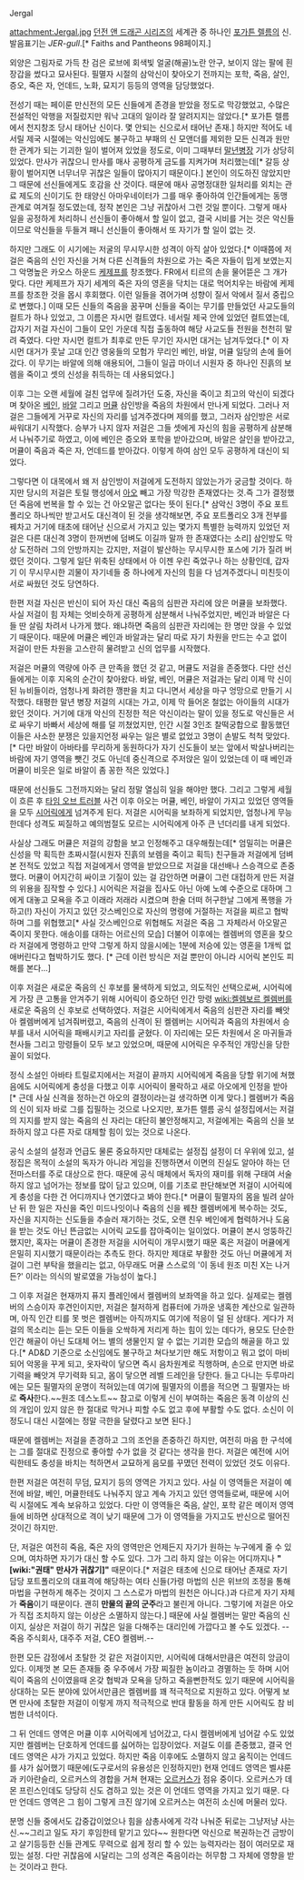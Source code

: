 Jergal

attachment:Jergal.jpg
[[던전 앤 드래곤 시리즈]]의 세계관 중 하나인 [[포가튼 렐름]]의 신. 발음표기는 ''JER-gull''.[* Faiths and Pantheons 98페이지.]  

외양은 그림자로 가득 찬 검은 로브에 회색빛 얼굴(해골)노란 안구, 보이지 않는 팔에 흰 장갑을 썼다고 묘사된다. 필멸자 시절의 삼악신이 찾아오기 전까지는 포학, 죽음, 살인, 증오, 죽은 자, 언데드, 노화, 묘지기 등등의 영역을 담당했었다.

전성기 때는 페이룬 만신전의 모든 신들에게 존경을 받았을 정도로 막강했었고, 수많은 전설적인 악행을 저질렀지만 워낙 고대의 일이라 잘 알려지지는 않았다.[* 포가튼 렐름에서 천지창조 당시 태어난 신이다. 몇 안되는 신으로서 태어난 존재.] 하지만 적어도 네서릴 제국 시절에는 악신임에도 불구하고 부패의 신 모앤더를 제외한 모든 신격과 원만한 관계가 되는 기괴한 일이 벌어져 있었을 정도로, 이미 그때부터 [[말년병장]] 기가 상당히 있었다. 만사가 귀찮으니 만사를 매사 공평하게 금도를 지켜가며 처리했는데[* 갈등 상황이 벌어지면 너무너무 귀찮은 일들이 많아지기 때문이다.] 본인이 의도하진 않았지만 그 때문에 선신들에게도 호감을 산 것이다. 때문에 매사 공명정대한 일처리를 외치는 관료 제도의 신이기도 한 태양신 아마우네이터가 그를 매우 좋아하여 인간들에게는 동맹 관계로 여겨질 정도였는데, 정작 본인은 그냥 귀찮아서 그런 것일 뿐이다. 그렇게 매사 일을 공정하게 처리하니 선신들이 좋아해서 할 일이 없고, 결국 시비를 거는 것은 악신들이므로 악신들을 두들겨 패니 선신들이 좋아해서 또 자기가 할 일이 없는 것.

하지만 그래도 이 시기에는 저굴의 무시무시한 성격이 아직 살아 있었다.[* 이때쯤에 저걸은 죽음의 신인 자신을 거쳐 다른 신격들의 차원으로 가는 죽은 자들이 밉게 보였는지 그 악명높은 카오스 하운드 [[케제프]]를 창조했다. FR에서 티르의 손을 물어뜯은 그 개가 맞다. 다만 케제프가 자기 세계의 죽은 자의 영혼을 닥치는 대로 먹어치우는 바람에 케제프를 창조한 것을 몹시 후회했다. 이런 일들을 겪어가며 성향이 질서 악에서 질서 중립으로 변했다.] 이때 모든 신들의 죽음을 꿈꾸며 신들을 죽이는 무기를 만들었던 사교도들의 컬트가 하나 있었고, 그 이름은 자시먼 컬트였다. 네서릴 제국 안에 있었던 컬트였는데, 갑자기 저걸 자신이 그들이 모인 가운데 직접 출동하여 해당 사교도들 전원을 천천히 말려 죽였다. 다만 자시먼 컬트가 최후로 만든 무기인 자시먼 대거는 남겨두었다.[* 이 자시먼 대거가 훗날 고대 인간 영웅들의 모험가 무리인 베인, 바알, 머큘 일당의 손에 들어갔다. 이 무기는 바알에 의해 애용되어, 그들이 일곱 마이너 시원자 중 하나인 진흙의 보렘을 죽이고 셋의 신성을 취득하는 데 사용되었다.]

이후 그는 오랜 세월에 걸친 업무에 질려가던 도중, 자신을 죽이고 최고의 악신이 되겠다며 찾아온 [[베인]], [[바알]] 그리고 [[머큘]] 삼인방을 죽음의 차원에서 만나게 되었다. 그러나 저걸은 그들에게 거꾸로 자신의 자리를 넘겨주겠다며 제의를 했고, 그러자 삼인방은 서로 싸워대기 시작했다. 승부가 나지 않자 저걸은 그들 셋에게 자신의 힘을 공평하게 삼분해서 나눠주기로 하였고, 이에 베인은 증오와 포학을 받아갔으며, 바알은 살인을 받아갔고, 머큘이 죽음과 죽은 자, 언데드를 받아갔다. 이렇게 하여 삼인 모두 공평하게 대신이 되었다. 

그렇다면 이 대목에서 왜 저 삼인방이 저걸에게 도전하지 않았는가가 궁금할 것이다. 하지만 당시의 저걸은 토릴 행성에서 [[아오]] 빼고 가장 막강한 존재였다는 것.즉 그가 결정했던 죽음에 번복을 할 수 있는 건 아오말곤 없다는 뜻이 된다.[* 삼악신 3명이 주요 포트폴리오 하나씩만 받고서도 대신격이 된 것을 생각해보면, 주요 포트폴리오 3개 전부를 꿰차고 거기에 태초에 태어난 신으로서 가지고 있는 몇가지 특별한 능력까지 있었던 저걸은 다른 대신격 3명이 한꺼번에 덤벼도 이길까 말까 한 존재였다는 소리] 삼인방도 막상 도전하러 그의 안방까지는 갔지만, 저걸이 발산하는 무시무시한 포스에 기가 질려 버렸던 것이다. 그렇게 일단 위축된 상태에서 아 이젠 우린 죽었구나 하는 상황인데, 갑자기 이 무시무시한 괴물이 자기네들 중 하나에게 자신의 힘을 다 넘겨주겠다니 미친듯이 서로 싸웠던 것도 당연하다.

한편 저걸 자신은 반신이 되어 자신 대신 죽음의 심판관 자리에 앉은 머큘을 보좌했다. 사실 저걸이 힘 자체는 엇비슷하게 공평하게 삼분해서 나눠주었지만, 베인과 바알은 다들 딴 살림 차려서 나가게 했다. 왜냐하면 죽음의 심판관 자리에는 한 명만 앉을 수 있었기 때문이다. 때문에 머큘은 베인과 바알과는 달리 따로 자기 차원을 만드는 수고 없이 저걸이 만든 차원을 고스란히 물려받고 신의 업무를 시작했다.

저걸은 머큘의 역량에 아주 큰 만족을 했던 것 같고, 머큘도 저걸을 존중했다. 다만 선신들에게는 이후 지옥의 순간이 찾아왔다. 바알, 베인, 머큘은 저걸과는 달리 이제 막 신이 된 뉴비들이라, 엄청나게 화려한 깽판을 치고 다니면서 세상을 마구 엉망으로 만들기 시작했다. 태평한 말년 병장 저걸의 시대는 가고, 이제 막 들어온 철없는 아이들의 시대가 왔던 것이다. 거기에 대개 악신의 진정한 적은 악신이라는 말이 있을 정도로 악신들은 서로 싸우기 바빠서 세상에 해를 덜 끼쳤었지만, 인간 시절 3인조 찰떡궁합으로 활동했던 이들은 사소한 분쟁은 있을지언정 싸우는 일은 별로 없었고 3명이 손발도 척척 맞았다.[* 다만 바알이 아바타를 무리하게 동원하다가 자기 신도들이 보는 앞에서 박살나버리는 바람에 자기 영역을 뺏긴 것도 아닌데 중신격으로 주저앉은 일이 있었는데 이 때 베인과 머큘이 비웃은 일로 바알이 좀 꽁한 적은 있었다.]

때문에 선신들도 그전까지와는 달리 정말 열심히 일을 해야만 했다. 그리고 그렇게 세월이 흐른 후 [[타임 오브 트러블]] 사건 이후 아오는 머큘, 베인, 바알이 가지고 있었던 영역들을 모두 [[시어릭]]에게 넘겨주게 된다. 저걸은 시어릭을 보좌하게 되었지만, 엄청나게 무능한데다 성격도 찌질하고 예의범절도 모르는 시어릭에게 아주 큰 넌더리를 내게 되었다.

사실상 그래도 머큘은 저걸의 강함을 보고 인정해주고 대우해줬는데[* 엄밀히는 머큘은 신성을 막 획득한 초짜시절(시원자 진흙의 보렘을 죽이고 획득) 친구들과 저걸에게 덤벼본 전적도 있었고 직접 저걸에게서 영역을 받았으므로 저걸을 대선배나 스승격으로 존중했다. 머큘이 어지간히 싸이코 기질이 있는 걸 감안하면 머큘이 그런 대접하게 만든 저걸의 위용을 짐작할 수 있다.] 시어릭은 저걸을 집사도 아닌 아예 노예 수준으로 대하며 그에게 대놓고 모욕을 주고 이래라 저래라 시켰으며 한술 더떠 허구한날 그에게 폭행을 가하고(!) 자신이 가지고 있던 갓스베인으로 자신의 명령에 거절하는 저걸을 찌르고 협박하며 그를 위협했고[* 사실 갓스베인으로 위협해도 저걸은 죽음 그 자체라서 아오말곤 죽이지 못한다. 애송이를 대하는 어르신의 모습] 더불어 이후에는 켈렘버의 영혼을 찾으라 저걸에게 명령하고 만약 그렇게 하지 않을시에는 1분에 저승에 있는 영혼을 1개씩 없애버린다고 협박하기도 했다. [* 근데 이런 방식은 저걸 뿐만이 아니라 시어릭 본인도 피해를 본다...] 

이후 저걸은 새로운 죽음의 신 후보를 물색하게 되었고, 의도적인 선택으로써, 시어릭에게 가장 큰 고통을 안겨주기 위해 시어릭이 증오하던 인간 망령 [[wiki:켈렘보르 켈렘버]]를 새로운 죽음의 신 후보로 선택하였다. 저걸은 시어릭에게서 죽음의 심판관 자리를 빼앗아 켈렘버에게 넘겨줘버렸고, 죽음의 신격이 된 켈렘버는 시어릭과 죽음의 차원에서 승부를 내서 시어릭을 패배시키고 자리를 굳혔다. 이 자리에는 모든 차원에서 온 마귀들과 천사들 그리고 망령들이 모두 보고 있었으며, 때문에 시어릭은 우주적인 개망신을 당한 꼴이 되었다.

정식 소설인 아바타 트릴로지에서는 저걸이 끝까지 시어릭에게 죽음을 당할 위기에 쳐했음에도 시어릭에게 충성을 다했고 이후 시어릭이 몰락하고 새로 아오에게 인정을 받아 [* 근데 사실 신격을 정하는건 아오의 결정이라는걸 생각하면 이게 맞다.] 켈렘버가 죽음의 신이 되자 바로 그를 집필하는 것으로 나오지만, 포가튼 렐름 공식 설정집에서는 저걸의 지지를 받지 않는 죽음의 신 자리는 대단히 불안정해지고, 저걸에게는 죽음의 신을 보좌하지 않고 다른 자로 대체할 힘이 있는 것으로 나온다. 

공식 소설의 설정과 언급도 물론 중요하지만 대체로는 설정집 설정이 더 우위에 있고, 설정집은 목적이 소설의 독자가 아니라 게임을 진행하면서 이면의 진실도 알아야 하는 던전마스터를 주로 대상으로 한다. 때문에 공식 매체에서 독자의 재미를 위해 구태여 서술하지 않고 넘어가는 정보를 많이 담고 있으며, 이를 기초로 판단해보면 저걸이 시어릭에게 충성을 다한 건 어디까지나 연기였다고 봐야 한다.[* 머큘이 필멸자의 몸을 빌려 살아난 뒤 한 일은 자신을 죽인 미드나잇이나 죽음의 신을 꿰찬 켈렘버에게 복수하는 것도, 자신을 지지하는 신도들을 추슬러 재기하는 것도, 오랜 친우 베인에게 협력하거나 도움을 받는 것도 아닌 뜬금없는 시어릭 교도를 잡아죽이는 일이었다. 머큘이 본시 엉뚱하긴 했지만, 혹자는 머큘이 존경한 저걸을 시어릭이 개무시했기 때문 혹은 저걸이 머큘에게 은밀히 지시했기 때문이라는 추측도 한다. 하지만 제대로 부활한 것도 아닌 머큘에게 저걸이 그런 부탁을 했을리는 없고, 아무래도 머큘 스스로의 '이 동네 원조 미친 X는 나거든?' 이라는 의식의 발로였을 가능성이 높다.]

그 이후 저걸은 현재까지 퓨지 플레인에서 켈렘버의 보좌역을 하고 있다. 실제로는 켈렘버의 스승이자 후견인이지만, 저걸은 철저하게 컴퓨터에 가까운 냉혹한 계산으로 일관하며, 아직 인간 티를 못 벗은 켈렘버는 아직까지도 여기에 적응이 덜 된 상태다. 게다가 저걸의 목소리는 듣는 모든 이들을 오싹하게 저리게 하는 힘이 있는 데다가, 용모도 단순한 인간 해골이 아닌 도대체 어느 별의 생물인지 알 수 없는 기괴한 모습의 해골을 하고 있다.[* AD&D 기준으로 소신임에도 불구하고 쳐다보기만 해도 저항이고 뭐고 없이 마비되어 악몽을 꾸게 되고, 옷자락이 닿으면 즉시 음차원계로 직행하며, 손으로 만지면 바로 기력을 빼앗겨 무기력화 되고, 몸이 닿으면 레벨 드레인을 당한다. 들고 다니는 두루마리에는 모든 필멸자의 운명이 적혀있는데 여기에 필멸자의 이름을 적으면 그 필멸자는 바로 '''즉사'''한다.~~원조 데스노트~~ 참고로 이렇게 신이 부여하는 죽음은 동격 이상의 신의 개입이 있지 않은 한 절대로 막거나 피할 수도 없고 후에 부활할 수도 없다. 소신이 이 정도니 대신 시절에는 정말 극한을 달렸다고 보면 된다.]

때문에 켈렘버는 저걸을 존경하고 그의 조언을 존중하긴 하지만, 여전히 마음 한 구석에는 그를 절대로 진정으로 좋아할 수가 없을 것 같다는 생각을 한다. 저걸은 예전에 시어릭한테도 충성을 바치는 척하면서 교묘하게 음모를 꾸몄던 전력이 있었던 것도 이유다.

한편 저걸은 여전히 무덤, 묘지기 등의 영역은 가지고 있다. 사실 이 영역들은 저걸이 예전에 바알, 베인, 머큘한테도 나눠주지 않고 계속 가지고 있던 영역들로써, 때문에 시어릭 시절에도 계속 보유하고 있었다. 다만 이 영역들은 죽음, 살인, 포학 같은 메이저 영역들에 비하면 상대적으로 격이 낮기 때문에 그가 이 영역들을 가지고도 반신으로 떨어진 것이긴 하지만.

단, 저걸은 여전히 죽음, 죽은 자의 영역만은 언제든지 자기가 원하는 누구에게 줄 수 있으며, 여차하면 자기가 대신 할 수도 있다. 그가 그리 하지 않는 이유는 어디까지나  '''"[wiki:"권태" 만사가 귀찮기]"''' 때문이다.[* 저걸은 태초에 신으로 태어난 존재로 자기 담당 포트폴리오의 대표격에 해당하는 여타 신들(가령 마법의 신은 위브의 조정을 통해 마법을 구현하게 해주는 것이지 그 스스로가 마법의 원천은 아니다.)과 다르게 자기 자체가 '''죽음'''이기 때문이다. 괜히 '''만물의 끝의 군주'''라고 불린게 아니다. 그렇기에 저걸은 아오가 직접 조치하지 않는 이상은 소멸하지 않는다.] 때문에 사실 켈렘버는 말만 죽음의 신이지, 실상은 저걸이 하기 귀찮은 일을 다해주는 대리인에 가깝다고 볼 수도 있겠다. --죽음 주식회사, 대주주 저걸, CEO 켈렘버.--
 
한편 모든 감정에서 초탈한 것 같은 저걸이지만, 시어릭에 대해서만큼은 여전히 앙금이 있다. 이제껏 본 모든 존재들 중 우주에서 가장 찌질한 놈이라고 경멸하는 듯 하며 시어릭이 죽음의 신이였을때 온갖 협박과 모욕을 당하고 죽을뻔한적도 있기 때문에 시어릭을 상대하는 모든 분야에 있어서만큼은 켈렘버를 꽤 적극적으로 지원하고 있다. 어떻게 보면 만사에 초탈한 저걸이 이렇게 까지 적극적으로 반대 활동을 하게 만든 시어릭도 참 비범한 녀석이다.

그 뒤 언데드 영역은 머큘 이후 시어릭에게 넘어갔고, 다시 켈렘버에게 넘어갈 수도 있었지만 켈렘버는 단호하게 언데드를 싫어하는 입장이었다. 저걸도 이를 존중했고, 결국 언데드 영역은 샤가 가지고 있었다. 하지만 죽음 이후에도 소멸하지 않고 움직이는 언데드를 샤가 싫어했기 때문에(도구로서의 유용성은 인정하지만) 현재 언데드 영역은 벨샤룬과 키아란슬리, 오르커스의 경합을 거쳐 현재는 [[오르커스]]가 점유 중이다. 오르커스가 데몬 프린스인데도 당당히 신도 겸하고 있는 것은 이 언데드 영역을 가지고 있기 때문. 다만 언데드 영역은 그 힘이 그렇게 크진 않기에 오르커스는 여전히 소신에 머물러 있다.

분명 신들 중에서도 갑중갑이었으나 힘을 삼총사에게 각각 나눠준 뒤로는 그냥저냥 사는 신.~~그리고 일도 자기 후임한테 맡기고 있다~~
원한다면 악신으로 복권하는건 금방이고 살기등등한 신들 관계도 무력으로 쉽게 정리 할 수 있는 능력자라는 점이 여러모로 재밌는 설정. 다만 귀찮음에 시달리는 그의 성격은 죽음이라는 허무함 그 자체에 영향을 받는 것이라고 한다.

